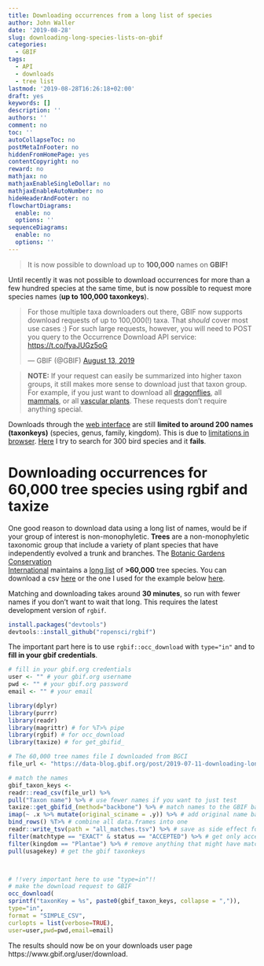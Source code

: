 ```yaml
---
title: Downloading occurrences from a long list of species
author: John Waller
date: '2019-08-28'
slug: downloading-long-species-lists-on-gbif
categories:
  - GBIF
tags:
  - API
  - downloads
  - tree list
lastmod: '2019-08-28T16:26:18+02:00'
draft: yes
keywords: []
description: ''
authors: ''
comment: no
toc: ''
autoCollapseToc: no
postMetaInFooter: no
hiddenFromHomePage: yes
contentCopyright: no
reward: no
mathjax: no
mathjaxEnableSingleDollar: no
mathjaxEnableAutoNumber: no
hideHeaderAndFooter: no
flowchartDiagrams:
  enable: no
  options: ''
sequenceDiagrams:
  enable: no
  options: ''
---
```



> It is now possible to download up to **100,000** names on **GBIF!**

Until recently it was not possible to download occurrences for more than a few hundred species at the same time, but is now possible to request more species names (**up to 100,000 taxonkeys**). 

<blockquote class="twitter-tweet"><p lang="en" dir="ltr">For those multiple taxa downloaders out there, GBIF now supports download requests of up to 100,000(!) taxa. That *should* cover most use cases :) For such large requests, however, you will need to POST you query to the Occurrence Download API service: <a href="https://t.co/fyaJUGz5oG">https://t.co/fyaJUGz5oG</a></p>&mdash; GBIF (@GBIF) <a href="https://twitter.com/GBIF/status/1161291636862803968?ref_src=twsrc%5Etfw">August 13, 2019</a></blockquote> <script async src="https://platform.twitter.com/widgets.js" charset="utf-8"></script>

> **NOTE:** If your request can easily be summarized into higher taxon groups, it still makes more sense to download just that taxon group. For example, if you just want to download all [dragonflies](https://www.gbif.org/occurrence/search?taxon_key=789), all <br> [mammals](https://www.gbif.org/occurrence/search?taxon_key=359), or all [vascular plants](https://www.gbif.org/occurrence/search?taxon_key=7707728). These requests don't require anything special.

Downloads through the [web interface](https://www.gbif.org/occurrence/search) are still **limited to around 200 names (taxonkeys)** (species, genus, family, kingdom). This is due to [limitations in browser](https://stackoverflow.com/questions/812925/what-is-the-maximum-possible-length-of-a-query-string). [Here](https://www.gbif.org/occurrence/search?taxon_key=2103261&taxon_key=2473325&taxon_key=2473332&taxon_key=2473336&taxon_key=2473337&taxon_key=2473339&taxon_key=2473341&taxon_key=2473353&taxon_key=2473356&taxon_key=2473362&taxon_key=2473365&taxon_key=2473421&taxon_key=2473442&taxon_key=2473446&taxon_key=2473447&taxon_key=2473454&taxon_key=2473455&taxon_key=2473463&taxon_key=2473465&taxon_key=2473477&taxon_key=2473479&taxon_key=2473482&taxon_key=2473483&taxon_key=2473484&taxon_key=2473492&taxon_key=2473507&taxon_key=2473510&taxon_key=2473514&taxon_key=2473529&taxon_key=2473534&taxon_key=2473535&taxon_key=2473539&taxon_key=2473540&taxon_key=2473543&taxon_key=2473544&taxon_key=2473545&taxon_key=2473559&taxon_key=2473562&taxon_key=2473574&taxon_key=2473577&taxon_key=2473588&taxon_key=2473599&taxon_key=2473605&taxon_key=2473606&taxon_key=2473612&taxon_key=2473613&taxon_key=2473614&taxon_key=2473621&taxon_key=2473622&taxon_key=2473628&taxon_key=2473629&taxon_key=2473633&taxon_key=2473641&taxon_key=2473642&taxon_key=2473645&taxon_key=2473646&taxon_key=2473647&taxon_key=2473648&taxon_key=2473649&taxon_key=2473650&taxon_key=2473654&taxon_key=2473655&taxon_key=2473657&taxon_key=2473659&taxon_key=2473663&taxon_key=2473678&taxon_key=2473680&taxon_key=2473682&taxon_key=2473695&taxon_key=2473696&taxon_key=2473700&taxon_key=2473702&taxon_key=2473719&taxon_key=2473732&taxon_key=2473733&taxon_key=2473744&taxon_key=2473776&taxon_key=2473958&taxon_key=2474021&taxon_key=2474029&taxon_key=2474045&taxon_key=2474051&taxon_key=2474055&taxon_key=2474060&taxon_key=2474074&taxon_key=2474075&taxon_key=2474077&taxon_key=2474078&taxon_key=2474079&taxon_key=2474084&taxon_key=2474087&taxon_key=2474089&taxon_key=2474095&taxon_key=2474096&taxon_key=2474098&taxon_key=2474099&taxon_key=2474100&taxon_key=2474101&taxon_key=2474107&taxon_key=2474113&taxon_key=2474120&taxon_key=2474127&taxon_key=2474128&taxon_key=2474138&taxon_key=2474139&taxon_key=2474141&taxon_key=2474145&taxon_key=2474156&taxon_key=2474162&taxon_key=2474163&taxon_key=2474165&taxon_key=2474170&taxon_key=2474238&taxon_key=2474251&taxon_key=2474252&taxon_key=2474259&taxon_key=2474263&taxon_key=2474264&taxon_key=2474320&taxon_key=2474328&taxon_key=2474332&taxon_key=2474337&taxon_key=2474343&taxon_key=2474345&taxon_key=2474351&taxon_key=2474354&taxon_key=2474356&taxon_key=2474360&taxon_key=2474363&taxon_key=2474370&taxon_key=2474372&taxon_key=2474377&taxon_key=2474381&taxon_key=2474382&taxon_key=2474383&taxon_key=2474386&taxon_key=2474388&taxon_key=2474389&taxon_key=2474390&taxon_key=2474391&taxon_key=2474392&taxon_key=2474393&taxon_key=2474398&taxon_key=2474400&taxon_key=2474404&taxon_key=2474407&taxon_key=2474416&taxon_key=2474443&taxon_key=2474448&taxon_key=2474453&taxon_key=2474455&taxon_key=2474460&taxon_key=2474468&taxon_key=2474472&taxon_key=2474478&taxon_key=2474479&taxon_key=2474481&taxon_key=2474482&taxon_key=2474484&taxon_key=2474486&taxon_key=2474489&taxon_key=2474493&taxon_key=2474520&taxon_key=2474521&taxon_key=2474522&taxon_key=2474523&taxon_key=2474524&taxon_key=2474525&taxon_key=2474533&taxon_key=2474535&taxon_key=2474540&taxon_key=2474542&taxon_key=2474543&taxon_key=2474544&taxon_key=2474547&taxon_key=2474548&taxon_key=2474558&taxon_key=2474575&taxon_key=2474585&taxon_key=2474588&taxon_key=2474589&taxon_key=2474590&taxon_key=2474596&taxon_key=2474597&taxon_key=2474598&taxon_key=2474599&taxon_key=2474603&taxon_key=2474605&taxon_key=2474607&taxon_key=2474611&taxon_key=2474612&taxon_key=2474614&taxon_key=2474615&taxon_key=2474616&taxon_key=2474619&taxon_key=2474620&taxon_key=2474622&taxon_key=2474627&taxon_key=2474628&taxon_key=2474636&taxon_key=2474638&taxon_key=2474639&taxon_key=2474640&taxon_key=2474648&taxon_key=2474653&taxon_key=2474656&taxon_key=2474657&taxon_key=2474658&taxon_key=2474659&taxon_key=2474669&taxon_key=2474670&taxon_key=2474671&taxon_key=2474681&taxon_key=2474684&taxon_key=2474685&taxon_key=2474702&taxon_key=2474703&taxon_key=2474707&taxon_key=2474711&taxon_key=2474715&taxon_key=2474724&taxon_key=2474728&taxon_key=2474732&taxon_key=2474736&taxon_key=2474738&taxon_key=2474747&taxon_key=2474748&taxon_key=2474750&taxon_key=2474754&taxon_key=2474795&taxon_key=2474796&taxon_key=2474797&taxon_key=2474801&taxon_key=2474825&taxon_key=2474830&taxon_key=2474831&taxon_key=2474836&taxon_key=2474837&taxon_key=2474842&taxon_key=2474844&taxon_key=2474846&taxon_key=2474848&taxon_key=2474850&taxon_key=2474855&taxon_key=2474863&taxon_key=2474864&taxon_key=2474868&taxon_key=2474872&taxon_key=2474873&taxon_key=2474874&taxon_key=2474878&taxon_key=2474880&taxon_key=2474882&taxon_key=2474884&taxon_key=2474887&taxon_key=2474890&taxon_key=2474896&taxon_key=2474897&taxon_key=2474898&taxon_key=2474902&taxon_key=2474903&taxon_key=2474904&taxon_key=2474909&taxon_key=2474913&taxon_key=2474918&taxon_key=2474921&taxon_key=2474925&taxon_key=2474936&taxon_key=2474937&taxon_key=2474941&taxon_key=2474942&taxon_key=2474943&taxon_key=2474944&taxon_key=2474945&taxon_key=2474949&taxon_key=2474950&taxon_key=2474953&taxon_key=2474960&taxon_key=2474961&taxon_key=2474963&taxon_key=2474965&taxon_key=2474966&taxon_key=2474967&taxon_key=2474968&taxon_key=2474971&taxon_key=2474976&taxon_key=2474981&taxon_key=2474982&taxon_key=2475001&taxon_key=2475012&taxon_key=2475016&taxon_key=2475017&taxon_key=2475033&taxon_key=2475035&taxon_key=2475036&taxon_key=2475038&taxon_key=2475040&taxon_key=2475049&taxon_key=2475050&taxon_key=2475051) I try to search for 300 bird species and it **fails**. 


# Downloading occurrences for 60,000 tree species using rgbif and taxize

One good reason to download data using a long list of names, would be if your group of interest is non-monophyletic. **Trees** are a non-monophyletic taxonomic group that include a variety of plant species that have independently evolved a trunk and branches. The 
[Botanic Gardens Conservation <br> International](https://www.bgci.org/) maintains a [long list](https://tools.bgci.org/global_tree_search.php) of **>60,000** tree species. You can download a csv [here](https://tools.bgci.org/global_tree_search_trees_1_3.csv) or the one I used for the example below [here](/post/2019-07-11-downloading-long-species-lists-on-gbif_files/global_tree_search_trees_1_3.csv). 

Matching and downloading takes around **30 minutes**, so run with fewer names if you don't want to wait that long. This requires the latest development version of `rgbif`. 

```R
install.packages("devtools")
devtools::install_github("ropensci/rgbif")
```

The important part here is to use `rgbif::occ_download` with `type="in"` and to **fill in your gbif credentials**. 

```R
# fill in your gbif.org credentials 
user <- "" # your gbif.org username 
pwd <- "" # your gbif.org password
email <- "" # your email 
```

```R
library(dplyr)
library(purrr)
library(readr)  
library(magrittr) # for %T>% pipe
library(rgbif) # for occ_download
library(taxize) # for get_gbifid_

# The 60,000 tree names file I downloaded from BGCI
file_url <- "https://data-blog.gbif.org/post/2019-07-11-downloading-long-species-lists-on-gbif_files/global_tree_search_trees_1_3.csv"

# match the names 
gbif_taxon_keys <- 
readr::read_csv(file_url) %>% 
pull("Taxon name") %>% # use fewer names if you want to just test 
taxize::get_gbifid_(method="backbone") %>% # match names to the GBIF backbone to get taxonkeys
imap(~ .x %>% mutate(original_sciname = .y)) %>% # add original name back into data.frame
bind_rows() %T>% # combine all data.frames into one
readr::write_tsv(path = "all_matches.tsv") %>% # save as side effect for you to inspect if you want
filter(matchtype == "EXACT" & status == "ACCEPTED") %>% # get only accepted and matched names
filter(kingdom == "Plantae") %>% # remove anything that might have matched to a non-plant
pull(usagekey) # get the gbif taxonkeys



# !!very important here to use "type=in"!!
# make the download request to GBIF 
occ_download(
sprintf("taxonKey = %s", paste0(gbif_taxon_keys, collapse = ",")),
type="in", 
format = "SIMPLE_CSV", 
curlopts = list(verbose=TRUE),
user=user,pwd=pwd,email=email)

```
<!-- hasGeospatialIssue  -->

The results should now be on your downloads user page https://www.gbif.org/user/download. 


<!--more-->
